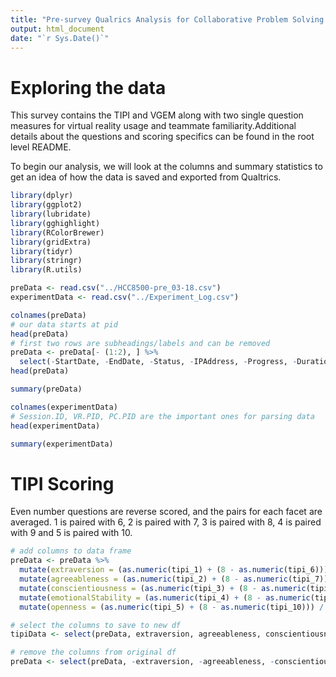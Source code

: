 ```yaml
---
title: "Pre-survey Qualrics Analysis for Collaborative Problem Solving in Asymmetric Virtual Reality"
output: html_document
date: "`r Sys.Date()`"
---
```


# Exploring the data

This survey contains the TIPI and VGEM along with two single question measures for virtual reality usage 
and teammate familiarity.Additional details about the questions and scoring specifics can be found in the
root level README.

To begin our analysis, we will look at the columns and summary statistics to get an idea of how the data 
is saved and exported from Qualtrics.

```r
library(dplyr)
library(ggplot2)
library(lubridate) 
library(gghighlight)
library(RColorBrewer)
library(gridExtra)
library(tidyr)
library(stringr)
library(R.utils)


```

```r

preData <- read.csv("../HCC8500-pre_03-18.csv")
experimentData <- read.csv("../Experiment_Log.csv")

colnames(preData)
# our data starts at pid
head(preData)
# first two rows are subheadings/labels and can be removed
preData <- preData[- (1:2), ] %>%
  select(-StartDate, -EndDate, -Status, -IPAddress, -Progress, -Duration..in.seconds., -Finished, -RecordedDate, -ResponseId, -RecipientLastName, -RecipientFirstName, -RecipientEmail, -ExternalReference, -LocationLatitude, -LocationLongitude, -DistributionChannel, -UserLanguage)
head(preData)

summary(preData)

colnames(experimentData)
# Session.ID, VR.PID, PC.PID are the important ones for parsing data
head(experimentData)

summary(experimentData)

```
# TIPI Scoring

Even number questions are reverse scored, and the pairs for each facet are averaged. 1 is paired with 6, 2 is paired with 7, 3 is paired with 8, 4 is paired with 9 and 5 is paired with 10.

```r

# add columns to data frame 
preData <- preData %>%
  mutate(extraversion = (as.numeric(tipi_1) + (8 - as.numeric(tipi_6))) / 2) %>%
  mutate(agreeableness = (as.numeric(tipi_2) + (8 - as.numeric(tipi_7))) / 2) %>%
  mutate(conscientiousness = (as.numeric(tipi_3) + (8 - as.numeric(tipi_8))) / 2) %>%
  mutate(emotionalStability = (as.numeric(tipi_4) + (8 - as.numeric(tipi_9))) / 2) %>%
  mutate(openness = (as.numeric(tipi_5) + (8 - as.numeric(tipi_10))) / 2)

# select the columns to save to new df
tipiData <- select(preData, extraversion, agreeableness, conscientiousness, emotionalStability, openness)

# remove the columns from original df
preData <- select(preData, -extraversion, -agreeableness, -conscientiousness, -emotionalStability, -openness)

```

